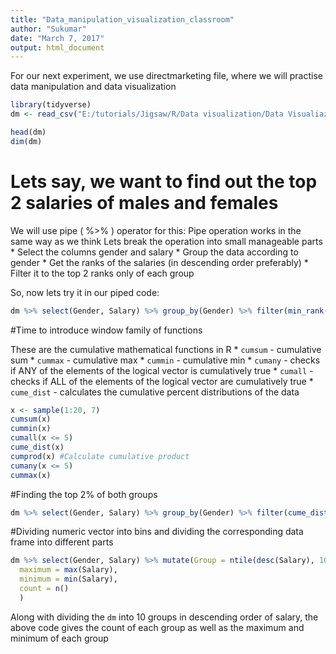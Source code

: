 ```yaml
---
title: "Data_manipulation_visualization_classroom"
author: "Sukumar"
date: "March 7, 2017"
output: html_document
---
```


For our next experiment, we use directmarketing file, where we will practise data manipulation and data visualization

```r
library(tidyverse)
dm <- read_csv("E:/tutorials/Jigsaw/R/Data visualization/Data Visualiazaion in R - Pre class Videos/DirectMarketing.csv")
```

```r
head(dm)
dim(dm)
```

# Lets say, we want to find out the top 2 salaries of males and females

We will use pipe ( %>% ) operator for this:
Pipe operation works in the same way as we think
Lets break the operation into small manageable parts
* Select the columns gender and salary
* Group the data according to gender
* Get the ranks of the salaries (in descending order preferably)
* Filter it to the top 2 ranks only of each group

So, now lets try it in our piped code:
```r
dm %>% select(Gender, Salary) %>% group_by(Gender) %>% filter(min_rank(desc(Salary))<=2) %>% arrange(desc(Salary)) 
```

#Time to introduce window family of functions

These are the cumulative mathematical functions in R
* `cumsum` - cumulative sum 
* `cummax` - cumulative max
* `cummin` - cumulative min
* `cumany` - checks if ANY of the elements of the logical vector is cumulatively true
* `cumall` - checks if ALL of the elements of the logical vector are cumulatively true
* `cume_dist` - calculates the cumulative percent distributions of the data
```r
x <- sample(1:20, 7)
cumsum(x)
cummin(x)
cumall(x <= 5)
cume_dist(x)
cumprod(x) #Calculate cumulative product
cumany(x <= 5)
cummax(x)
```

#Finding the top 2% of both groups
```r
dm %>% select(Gender, Salary) %>% group_by(Gender) %>% filter(cume_dist(desc(Salary)) <= 0.02) %>% arrange(desc(Salary))
```

#Dividing numeric vector into bins and dividing the corresponding data frame into different parts

```r
dm %>% select(Gender, Salary) %>% mutate(Group = ntile(desc(Salary), 10)) %>% group_by(Group) %>% summarise(
  maximum = max(Salary),
  minimum = min(Salary),
  count = n()
  )
```
Along with dividing the `dm` into 10 groups in descending order of salary, the above code gives the count of each group as well as the maximum and minimum of each group